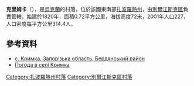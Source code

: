 {{coord|46|56|15|N|36|28|14|E|scale:100000|display=title}}

'''克里姆卡'''（{{lang-uk|Кримка}}），是[[烏克蘭|烏克蘭]]的村落，位於該國東南部[[扎波羅熱州|扎波羅熱州]]，由[[別爾江斯克區|別爾江斯克區]]負責管轄，始建於1820年，面積0.72平方公里，海拔高度72米，2001年人口227，人口密度每平方公里314.4人。

==參考資料==
*[http://w1.c1.rada.gov.ua/pls/z7503/A005?rdat1=02.11.2012&rf7571=11916 с. Кримка, Запорізька область, Бердянський район]
* [http://weather.in.ua/ua/zaporozhskaja/12334 Погода в селі Кримка] {{Wayback|url=http://weather.in.ua/ua/zaporozhskaja/12334 |date=20111220144611 }}

[[Category:扎波羅熱州村落|Category:扎波羅熱州村落]]
[[Category:別爾江斯克區村落|Category:別爾江斯克區村落]]


{{Zaporizhia-geo-stub}}